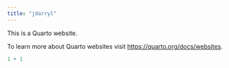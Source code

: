 ```yaml
---
title: "jdarryl"
---
```


This is a Quarto website.

To learn more about Quarto websites visit <https://quarto.org/docs/websites>.

```r
1 + 1
```
